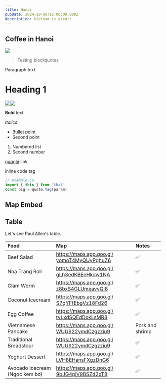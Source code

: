 ```yaml
---
title: Hanoi
pubDate: 2024-10-06T16:00:00.000Z
description: Vietnam is great!
---
```


## Coffee in Hanoi

![](https://res.cloudinary.com/dbifqlg1w/image/upload/v1727434783/travels/hanoi/DSC_3311_xvofsz.jpg)

> Testing blockquotes

Paragraph text

# Heading 1

![](https://res.cloudinary.com/dbifqlg1w/image/upload/v1727435028/travels/hanoi/DSC_3337_zprxhy.jpg)![](https://res.cloudinary.com/dbifqlg1w/image/upload/v1727435026/travels/hanoi/DSC_3342_ismlhk.jpg)

**Bold** text

*Italics*

* Bullet point
* Second point

1. Numbered list
2. Second number

[google](https://google.com) link

inline code tag

```javascript
// example.js
import { this } from 'that'
const big = quote.tag(param)
```

## Map Embed

<Map gpsCoordinates="30 19 41N, 35 26 20E" />

<Map gpsCoordinates="30 19 18.83 N, 35 28 43.82 E" mapType="GoogleSearch" />

<Map gpsCoordinates="32 4 9.71 N, 34 45 46.05 E" mapType="GoogleGPS" />

<Map mapType="GoogleGeneral" />

## Table

Let's see Paul Allen's table.

| **Food**                       | **Map**                                                                                 | **Notes**       |
| :----------------------------- | :-------------------------------------------------------------------------------------- | :-------------- |
| Beef Salad                     | [https://maps.app.goo.gl/ yomoT4MyQUyPghuZ6](https://maps.app.goo.gl/yomoT4MyQUyPghuZ6) | ✅               |
| Nha Trang Roll                 | [https://maps.app.goo.gl/ gLh3edKBEeHkdw1NA](https://maps.app.goo.gl/gLh3edKBEeHkdw1NA) | ✅               |
| Clam Worm                      | [https://maps.app.goo.gl/ z8bxS4GLUmeavvQi8](https://maps.app.goo.gl/z8bxS4GLUmeavvQi8) | ✅               |
| Coconut Icecream               | [https://maps.app.goo.gl/ S7qYFfEbgVz18Fd26](https://maps.app.goo.gl/S7qYFfEbgVz18Fd26) | ✅               |
| Egg Coffee                     | [https://maps.app.goo.gl/ tvLxdSQEdDokLsMR8](https://maps.app.goo.gl/tvLxdSQEdDokLsMR8) | ✅               |
| Vietnamese Pancake             | [https://maps.app.goo.gl/ WUU922ymdCzgzziu9](https://maps.app.goo.gl/WUU922ymdCzgzziu9) | Pork and shrimp |
| Traditional Breadstour         | [https://maps.app.goo.gl/ WUU922ymdCzgzziu9](https://maps.app.goo.gl/WUU922ymdCzgzziu9) | ✅               |
| Yoghurt Dessert                | [https://maps.app.goo.gl/ LVH8EHansFXgzDnG6](https://maps.app.goo.gl/LVH8EHansFXgzDnG6) | ✅               |
| Avocado Icecream (Ngọc kem bơ) | [https://maps.app.goo.gl/ 9bJG4piV9BSZd2xT8](https://maps.app.goo.gl/9bJG4piV9BSZd2xT8) | ✅               |
